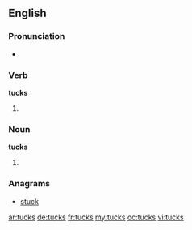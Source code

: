==English==

===Pronunciation===
* {{rhymes|ʌks}}

===Verb===
'''tucks'''

# {{en-third-person singular of|tuck}}

===Noun===
'''tucks'''

# {{plural of|tuck}}

===Anagrams===
* [[stuck#English|stuck]]

[[ar:tucks]]
[[de:tucks]]
[[fr:tucks]]
[[my:tucks]]
[[oc:tucks]]
[[vi:tucks]]